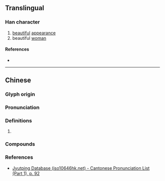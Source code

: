 {{character info}}
==Translingual==

===Han character===
{{Han char|rn=38|rad=女|as=06|sn=9|four=47427|canj=VNIN,XVNIN|ids=⿰女多}}

# [[beautiful]] [[appearance]]
# beautiful [[woman]]

====References====
* {{Han ref|kx=0261.180|dkj=06253|dj=0527.220|hdz=21047.030|uh=59FC|ud=23036|bh=CE6A|bd=52842}}

----

==Chinese==
{{zh-forms}}

===Glyph origin===
{{Han etym}}

===Pronunciation===
{{zh-pron
|m=shí,chǐ
|c=ci2,si4
|mc=y
|oc=y
|cat=
}}

===Definitions===
{{zh-hanzi}}

# {{rfdef|zh|sort=女06}}

===Compounds===
{{zh-der|姼姼}}

===References===
* [http://www.iso10646hk.net/jp/document/download.jsp Jyutping Database (iso10646hk.net) - Cantonese Pronunciation List (Part 1), p. 92]